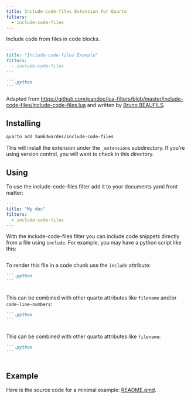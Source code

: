```yaml
---
title: Include-code-files Extension For Quarto
filters:
  - include-code-files
---
```


Include code from files in code blocks.

``````.markdown
---
title: "Include-code-files Example"
filters:
  - include-code-files
---

```.python
```
``````

Adapted from <https://github.com/pandoc/lua-filters/blob/master/include-code-files/include-code-files.lua> and written by [Bruno BEAUFILS](https://github.com/b3).


## Installing

```bash
quarto add SamEdwardes/include-code-files
```

This will install the extension under the `_extensions` subdirectory. If you're using version control, you will want to check in this directory.

## Using

To use the include-code-files filter add it to your documents yaml front matter:

```yaml
---
title: "My doc"
filters:
  - include-code-files
---
```

With the include-code-files filter you can include code snippets directly from a file using `include`. For example, you may have a python script like this:

```.python
```

To render this file in a code chunk use the `include` attribute:

``````markdown
```.python
```
``````

```.python
```

This can be combined with other quarto attributes like `filename` and/or `code-line-numbers`:

``````markdown
```.python
```
``````

```.python
```

This can be combined with other quarto attributes like `filename`:

``````markdown
```.python
```
``````

```.python
```


## Example

Here is the source code for a minimal example: [README.qmd](README.qmd).
